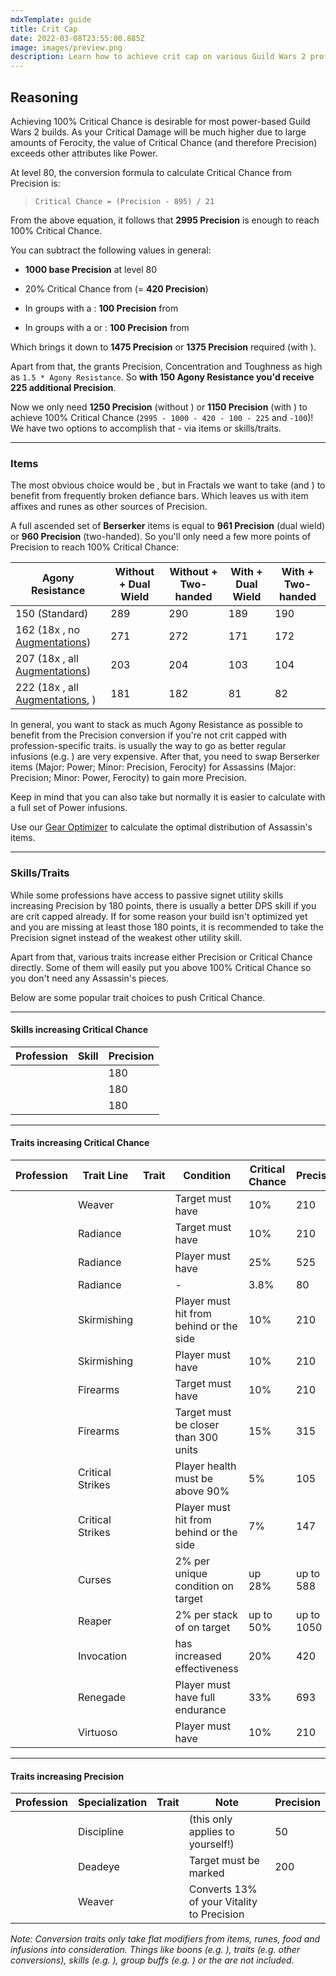 ```yaml
---
mdxTemplate: guide
title: Crit Cap
date: 2022-03-08T23:55:00.885Z
image: images/preview.png
description: Learn how to achieve crit cap on various Guild Wars 2 professions.
---
```


## Reasoning

Achieving 100% Critical Chance is desirable for most power-based Guild Wars 2 builds. As your Critical Damage will be much higher due to large amounts of Ferocity, the value of Critical Chance (and therefore Precision) exceeds other attributes like Power.

At level 80, the conversion formula to calculate Critical Chance from Precision is:

> `Critical Chance = (Precision - 895) / 21`

From the above equation, it follows that **2995 Precision** is enough to reach 100% Critical Chance.

You can subtract the following values in general:

- **1000 base Precision** at level 80

- 20% Critical Chance from **<Boon name="Fury"/>** (= **420 Precision**)

- In groups with a <Specialization name="Berserker"/>: **100 Precision** from **<Skill name="Banner of Discipline"/>**

- In groups with a <Specialization name="Druid"/> or <Specialization name="Soulbeast"/>: **100 Precision** from **<Trait name="Spotter"/>**

Which brings it down to **1475 Precision** or **1375 Precision** required (with <Trait name="Spotter"/>).

Apart from that, the <Item id="79722"/> grants Precision, Concentration and Toughness as high as `1.5 * Agony Resistance`.
So **with 150 Agony Resistance you'd receive 225 additional Precision**.

Now we only need **1250 Precision** (without <Trait name="Spotter"/>) or **1150 Precision** (with <Trait name="Spotter"/>) to achieve 100% Critical Chance (`2995 - 1000 - 420 - 100 - 225` and `-100`)!
We have two options to accomplish that - via items or skills/traits.

---

### Items

The most obvious choice would be <Item name="Accuracy" type="Sigil"/>, but in Fractals we want to take <Item name="Impact" type="Sigil"/> (and <Item name="Force" type="Sigil"/>) to benefit from frequently broken defiance bars.
Which leaves us with item affixes and runes as other sources of Precision.

A full ascended set of **Berserker** items is equal to **961 Precision** (dual wield) or **960 Precision** (two-handed).
So you'll only need a few more points of Precision to reach 100% Critical Chance:

| Agony Resistance                                                                                                                         | Without <Trait name="Spotter"/> + Dual Wield | Without <Trait name="Spotter"/> + Two-handed | With <Trait name="Spotter"/> + Dual Wield | With <Trait name="Spotter"/> + Two-handed |
| ---------------------------------------------------------------------------------------------------------------------------------------- | -------------------------------------------- | -------------------------------------------- | ----------------------------------------- | ----------------------------------------- |
| 150 (Standard)                                                                                                                           | 289                                          | 290                                          | 189                                       | 190                                       |
| 162 (18x <Item id="37131" disableText/>, no [Augmentations](https://wiki.guildwars2.com/wiki/Account_Augmentation))                      | 271                                          | 272                                          | 171                                       | 172                                       |
| 207 (18x <Item id="37131" disableText/>, all [Augmentations](https://wiki.guildwars2.com/wiki/Account_Augmentation))                     | 203                                          | 204                                          | 103                                       | 104                                       |
| 222 (18x <Item id="37131" disableText/>, all [Augmentations](https://wiki.guildwars2.com/wiki/Account_Augmentation), <Item id="70596"/>) | 181                                          | 182                                          | 81                                        | 82                                        |

In general, you want to stack as much Agony Resistance as possible to benefit from the Precision conversion if you're not crit capped with profession-specific traits. <Item id="37131"/> is usually the way to go as better regular infusions (e.g. <Item id="49439"/>) are very expensive.
After that, you need to swap Berserker items (Major: Power; Minor: Precision, Ferocity) for Assassins (Major: Precision; Minor: Power, Ferocity) to gain more Precision.

Keep in mind that you can also take <Item id="37132"/> but normally it is easier to calculate with a full set of Power infusions.

Use our [Gear Optimizer](https://optimizer.discretize.eu/) to calculate the optimal distribution of Assassin's items.

---

### Skills/Traits

While some professions have access to passive signet utility skills increasing Precision by 180 points, there is usually a better DPS skill if you are crit capped already.
If for some reason your build isn't optimized yet and you are missing at least those 180 points, it is recommended to take the Precision signet instead of the weakest other utility skill.

Apart from that, various traits increase either Precision or Critical Chance directly.
Some of them will easily put you above 100% Critical Chance so you don't need any Assassin's pieces.

Below are some popular trait choices to push Critical Chance.

---

#### Skills increasing Critical Chance

| Profession                            | Skill                             | Precision |
| ------------------------------------- | --------------------------------- | --------- |
| <Specialization name="Warrior"/>      | <Skill name="Signet of Fury"/>    | 180       |
| <Specialization name="Thief"/>        | <Skill name="Signet of Agility"/> | 180       |
| <Specialization name="Elementalist"/> | <Skill name="Signet of Fire"/>    | 180       |

---

#### Traits increasing Critical Chance

| Profession                            | Trait Line       | Trait                               | Condition                                                   | Critical Chance | Precision  |
| ------------------------------------- | ---------------- | ----------------------------------- | ----------------------------------------------------------- | --------------- | ---------- |
| <Specialization name="Elementalist"/> | Weaver           | <Trait name="Superior Elements"/>   | Target must have <Condition name="Weakness"/>               | 10%             | 210        |
| <Specialization name="Guardian"/>     | Radiance         | <Trait name="Radiant Power"/>       | Target must have <Condition name="Burning"/>                | 10%             | 210        |
| <Specialization name="Guardian"/>     | Radiance         | <Trait name="Righteous Instincts"/> | Player must have <Boon name="Resolution"/>                  | 25%             | 525        |
| <Specialization name="Guardian"/>     | Radiance         | <Trait name="Right-Hand Strength"/> | -                                                           | 3.8%            | 80         |
| <Specialization name="Ranger"/>       | Skirmishing      | <Trait name="Hunters Tactics"/>     | Player must hit from behind or the side                     | 10%             | 210        |
| <Specialization name="Ranger"/>       | Skirmishing      | <Trait name="Vicious Quarry"/>      | Player must have <Boon name="Fury"/>                        | 10%             | 210        |
| <Specialization name="Engineer"/>     | Firearms         | <Trait name="Hematic Focus"/>       | Target must have <Condition name="Bleeding"/>               | 10%             | 210        |
| <Specialization name="Engineer"/>     | Firearms         | <Trait name="High Caliber"/>        | Target must be closer than 300 units                        | 15%             | 315        |
| <Specialization name="Thief"/>        | Critical Strikes | <Trait name="Keen Observer"/>       | Player health must be above 90%                             | 5%              | 105        |
| <Specialization name="Thief"/>        | Critical Strikes | <Trait name="Twin Fangs"/>          | Player must hit from behind or the side                     | 7%              | 147        |
| <Specialization name="Necromancer"/>  | Curses           | <Trait name="Target the Weak"/>     | 2% per unique condition on target                           | up 28%          | up to 588  |
| <Specialization name="Necromancer"/>  | Reaper           | <Trait name="Decimate Defenses"/>   | 2% per stack of <Condition name="Vulnerability"/> on target | up to 50%       | up to 1050 |
| <Specialization name="Revenant"/>     | Invocation       | <Trait name="Roiling Mists"/>       | <Boon name="Fury"/> has increased effectiveness             | 20%             | 420        |
| <Specialization name="Revenant"/>     | Renegade         | <Trait name="Brutal Momentum"/>     | Player must have full endurance                             | 33%             | 693        |
| <Specialization name="Mesmer"/>     | Virtuoso         | <Trait name="Quiet Intensity"/>     | Player must have <Boon name="Fury"/>                               | 10%             | 210        |

---

#### Traits increasing Precision

| Profession                            | Specialization | Trait                                 | Note                                                                  | Precision |
| ------------------------------------- | -------------- | ------------------------------------- | --------------------------------------------------------------------- | --------- |
| <Specialization name="Warrior"/>      | Discipline     | <Trait name="Doubled Standards"/>     | <Skill name="Banner of Discipline"/> (this only applies to yourself!) | 50        |
| <Specialization name="Thief"/>        | Deadeye        | <Trait name="Be Quick or Be Killed"/> | Target must be marked                                                 | 200       |
| <Specialization name="Elementalist"/> | Weaver         | <Trait name="Elements of Rage"/>      | Converts 13% of your Vitality to Precision                            |           |

_Note: Conversion traits only take flat modifiers from items, runes, food and infusions into consideration. Things like boons (e.g. <Boon name="Might"/>), traits (e.g. other conversions), skills (e.g. <Skill name="Signet of Fury"/>), group buffs (e.g. <Skill name="Banner of Strength"/>) or the <Item id="79722"/> are not included._
